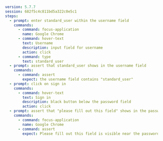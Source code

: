 ```yaml
version: 5.7.7
session: 682f5c4c811bd5a322c0e5c1
steps:
  - prompt: enter standard_user within the username field
    commands:
      - command: focus-application
        name: Google Chrome
      - command: hover-text
        text: Username
        description: input field for username
        action: click
      - command: type
        text: standard_user
  - prompt: assert that standard_user shows in the username field
    commands:
      - command: assert
        expect: the username field contains "standard_user"
  - prompt: click on sign in
    commands:
      - command: hover-text
        text: Sign in
        description: black button below the password field
        action: click
  - prompt: assert that "please fill out this field" shows in the password field
    commands:
      - command: focus-application
        name: Google Chrome
      - command: assert
        expect: Please fill out this field is visible near the password field
```
